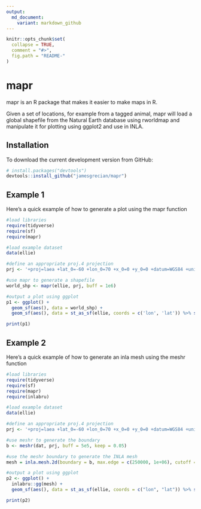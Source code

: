 ```yaml
---
output:
  md_document:
    variant: markdown_github
---
```


<!-- README.md is generated from README.Rmd. Please edit that file -->

```r
knitr::opts_chunk$set(
  collapse = TRUE,
  comment = "#>",
  fig.path = "README-"
)
```

# mapr

mapr is an R package that makes it easier to make maps in R.  

Given a set of locations, for example from a tagged animal, mapr will load a global shapefile from the Natural Earth database using rworldmap and manipulate it for plotting using ggplot2 and use in INLA.

## Installation

To download the current development version from GitHub:

```r
# install.packages("devtools")  
devtools::install_github("jamesgrecian/mapr")
```

## Example 1

Here's a quick example of how to generate a plot using the mapr function

```r
#load libraries
require(tidyverse)
require(sf)
require(mapr)

#load example dataset
data(ellie)

#define an appropriate proj.4 projection
prj <- '+proj=laea +lat_0=-60 +lon_0=70 +x_0=0 +y_0=0 +datum=WGS84 +units=m +no_defs'

#use mapr to generate a shapefile
world_shp <- mapr(ellie, prj, buff = 1e6)

#output a plot using ggplot
p1 <- ggplot() +
  geom_sf(aes(), data = world_shp) +
  geom_sf(aes(), data = st_as_sf(ellie, coords = c('lon', 'lat')) %>% st_set_crs('+proj=longlat +ellps=WGS84 +datum=WGS84 +no_defs'))

print(p1)

```


## Example 2

Here's a quick example of how to generate an inla mesh using the meshr function

```r
#load libraries
require(tidyverse)
require(sf)
require(mapr)
require(inlabru)

#load example dataset
data(ellie)

#define an appropriate proj.4 projection
prj <- '+proj=laea +lat_0=-60 +lon_0=70 +x_0=0 +y_0=0 +datum=WGS84 +units=m +no_defs'

#use meshr to generate the boundary
b <- meshr(dat, prj, buff = 5e5, keep = 0.05)

#use the meshr boundary to generate the INLA mesh
mesh = inla.mesh.2d(boundary = b, max.edge = c(250000, 1e+06), cutoff = 25000, max.n = 1000)

#output a plot using ggplot
p2 <- ggplot() + 
  inlabru::gg(mesh) +
  geom_sf(aes(), data = st_as_sf(ellie, coords = c("lon", "lat")) %>% st_set_crs("+proj=longlat +ellps=WGS84 +datum=WGS84 +no_defs"))

print(p2)

```
